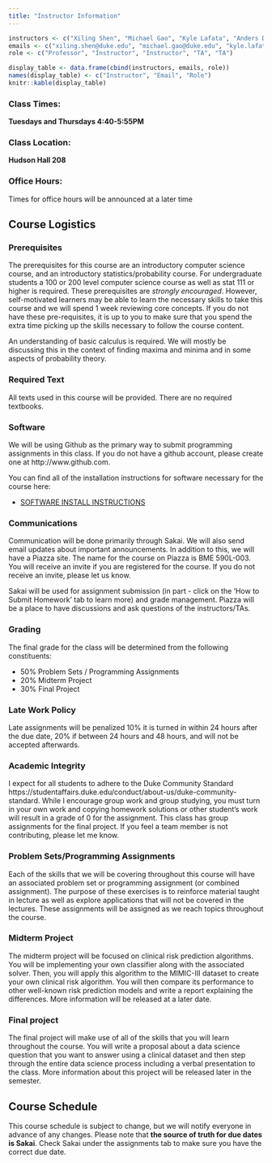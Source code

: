 ```yaml
---
title: "Instructor Information"
---
```


```r
instructors <- c("Xiling Shen", "Michael Gao", "Kyle Lafata", "Anders Dohlman", "Fanjie Kong")
emails <- c("xiling.shen@duke.edu", "michael.gao@duke.edu", "kyle.lafata@duke.edu", "anders.dohlman@duke.edu", "fanjie.kong@duke.edu")
role <- c("Professor", "Instructor", "Instructor", "TA", "TA")

display_table <- data.frame(cbind(instructors, emails, role))
names(display_table) <- c("Instructor", "Email", "Role")
knitr::kable(display_table)
```

### Class Times: 
**Tuesdays and Thursdays 4:40-5:55PM**

### Class Location:
**Hudson Hall 208**

### Office Hours:
Times for office hours will be announced at a later time

## Course Logistics
### Prerequisites
The prerequisites for this course are an introductory computer science course, and an introductory statistics/probability course. For undergraduate students a 100 or 200 level computer science course as well as stat 111 or higher is required. These prerequisites are *strongly encouraged*. However, self-motivated learners may be able to learn the necessary skills to take this course and we will spend 1 week reviewing core concepts. If you do not have these pre-requisites, it is up to you to make sure that you spend the extra time picking up the skills necessary to follow the course content.

An understanding of basic calculus is required. We will mostly be discussing this in the context of finding maxima and minima and in some aspects of probability theory.

### Required Text 
All texts used in this course will be provided. There are no required textbooks.  

### Software 
We will be using Github as the primary way to submit programming assignments in this class. If you do not have a github account, please create one at http://www.github.com.

You can find all of the installation instructions for software necessary for the course here:

 * [SOFTWARE INSTALL INSTRUCTIONS](https://github.com/dsahduke/software_install_instructions)

### Communications
Communication will be done primarily through Sakai. We will also send email updates about important announcements. In addition to this, we will have a Piazza site. The name for the course on Piazza is BME 590L-003. You will receive an invite if you are registered for the course. If you do not receive an invite, please let us know.

Sakai will be used for assignment submission (in part - click on the 'How to Submit Homework' tab to learn more) and grade management. Piazza will be a place to have discussions and ask questions of the instructors/TAs.

### Grading 
The final grade for the class will be determined from the following constituents:

 * 50% Problem Sets / Programming Assignments
 * 20% Midterm Project 
 * 30% Final Project 
	 
	 
### Late Work Policy  
Late assignments will be penalized 10% it is turned in within 24 hours after the due date, 20% if between 24 hours and 48 hours, and will not be accepted afterwards. 


### Academic Integrity
I expect for all students to adhere to the Duke Community Standard https://studentaffairs.duke.edu/conduct/about-us/duke-community-standard. While I encourage group work and group studying, you must turn in your own work and copying homework solutions or other student’s work will result in a grade of 0 for the assignment. This class has group assignments for the final project. If you feel a team member is not contributing, please let me know.


### Problem Sets/Programming Assignments
Each of the skills that we will be covering throughout this course will have an associated problem set or programming assignment (or combined assignment). The purpose of these exercises is to reinforce material taught in lecture as well as explore applications that will not be covered in the lectures. These assignments will be assigned as we reach topics throughout the course.  

### Midterm Project  

The midterm project will be focused on clinical risk prediction algorithms. You will be implementing your own classifier along with the associated solver. Then, you will apply this algorithm to the MIMIC-III dataset to create your own clinical risk algorithm. You will then compare its performance to other well-known risk prediction models and write a report explaining the differences. More information will be released at a later date.


### Final project
The final project will make use of all of the skills that you will learn throughout the course. You will write a proposal about a data science question that you want to answer using a clinical dataset and then step through the entire data science process including a verbal presentation to the class. More information about this project will be released later in the semester.

## Course Schedule

This course schedule is subject to change, but we will notify everyone in advance of any changes. Please note that **the source of truth for due dates is Sakai**. Check Sakai under the assignments tab to make sure you have the correct due date.



